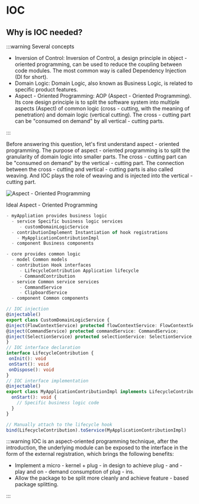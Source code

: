 # IOC

## Why is IOC needed?

:::warning Several concepts

- Inversion of Control: Inversion of Control, a design principle in object - oriented programming, can be used to reduce the coupling between code modules. The most common way is called Dependency Injection (DI for short).
- Domain Logic: Domain Logic, also known as Business Logic, is related to specific product features.
- Aspect - Oriented Programming: AOP (Aspect - Oriented Programming). Its core design principle is to split the software system into multiple aspects (Aspect) of common logic (cross - cutting, with the meaning of penetration) and domain logic (vertical cutting). The cross - cutting part can be "consumed on demand" by all vertical - cutting parts.

:::

Before answering this question, let's first understand aspect - oriented programming. The purpose of aspect - oriented programming is to split the granularity of domain logic into smaller parts. The cross - cutting part can be "consumed on demand" by the vertical - cutting part. The connection between the cross - cutting and vertical - cutting parts is also called weaving. And IOC plays the role of weaving and is injected into the vertical - cutting part.

![Aspect - Oriented Programming](@/public/weaving.png)

Ideal Aspect - Oriented Programming

```ts
- myAppliation provides business logic
  - service Specific business logic services
     - customDomainLogicService
  - contributionImplement Instantiation of hook registrations
    - MyApplicationContributionImpl
  - component Business components

- core provides common logic
  - model Common models
  - contribution Hook interfaces
     - LifecycleContribution Application lifecycle
     - CommandContribution
  - service Common service services
     - CommandService
     - ClipboardService
  - component Common components
  ```

  ```ts
  // IOC injection
@injectable()
export class CustomDomainLogicService {
  @inject(FlowContextService) protected flowContextService: FlowContextService;
  @inject(CommandService) protected commandService: CommandService;
  @inject(SelectionService) protected selectionService: SelectionService;
}
// IOC interface declaration
interface LifecycleContribution {
   onInit(): void
   onStart(): void
   onDispose(): void
}
// IOC interface implementation
@injectable()
export class MyApplicationContributionImpl implements LifecycleContribution {
    onStart(): void {
      // Specific business logic code
    }
}

// Manually attach to the lifecycle hook
bind(LifecycleContribution).toService(MyApplicationContributionImpl)
```


:::warning IOC is an aspect-oriented programming technique, after the introduction, the underlying module can be exposed to the interface in the form of the external registration, which brings the following benefits:
- Implement a micro - kernel + plug - in design to achieve plug - and - play and on - demand consumption of plug - ins.
- Allow the package to be split more cleanly and achieve feature - based package splitting.

:::

